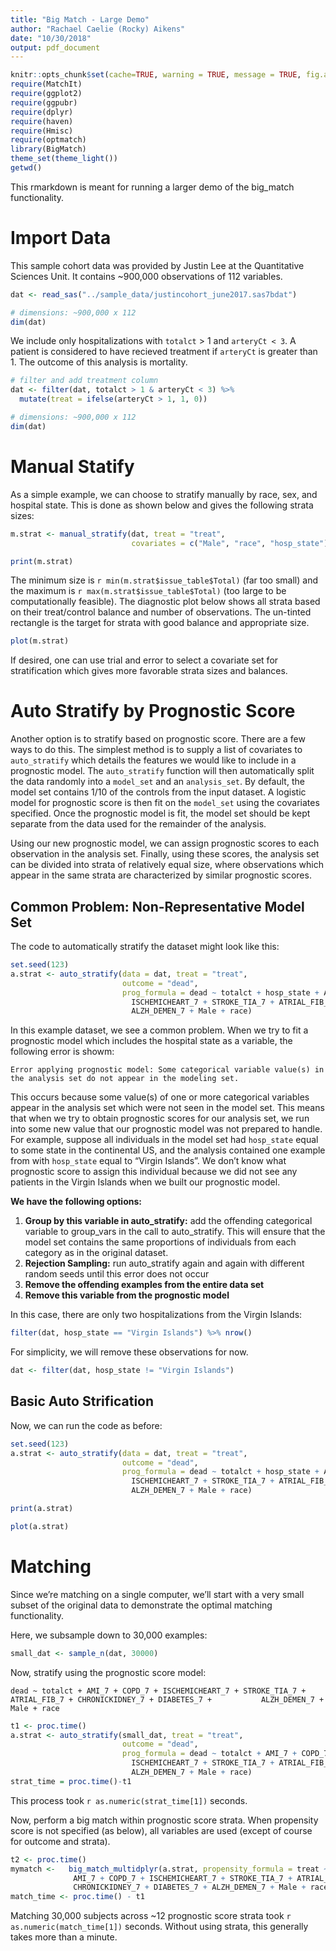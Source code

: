 ```yaml
---
title: "Big Match - Large Demo"
author: "Rachael Caelie (Rocky) Aikens"
date: "10/30/2018"
output: pdf_document
---
```


```r
knitr::opts_chunk$set(cache=TRUE, warning = TRUE, message = TRUE, fig.align = "center", fig.height = 4)
require(MatchIt)
require(ggplot2)
require(ggpubr)
require(dplyr)
require(haven)
require(Hmisc)
require(optmatch)
library(BigMatch)
theme_set(theme_light())
getwd()
```

This rmarkdown is meant for running a larger demo of the big_match functionality.

# Import Data

This sample cohort data was provided by Justin Lee at the Quantitative Sciences Unit. It contains ~900,000 observations of 112 variables.  

```r
dat <- read_sas("../sample_data/justincohort_june2017.sas7bdat")

# dimensions: ~900,000 x 112
dim(dat)
```

We include only hospitalizations with `totalct` > 1 and `arteryCt < 3`.  A patient is considered to have recieved treatment if `arteryCt` is greater than 1.  The outcome of this analysis is mortality.

```r
# filter and add treatment column
dat <- filter(dat, totalct > 1 & arteryCt < 3) %>%
  mutate(treat = ifelse(arteryCt > 1, 1, 0))

# dimensions: ~900,000 x 112
dim(dat)
```

\pagebreak 

# Manual Statify

As a simple example, we can choose to stratify manually by race, sex, and hospital state.  This is done as shown below and gives the following strata sizes:

```r
m.strat <- manual_stratify(dat, treat = "treat",
                           covariates = c("Male", "race", "hosp_state"))

print(m.strat)
```

The minimum size is `r min(m.strat$issue_table$Total)` (far too small) and the maximum is `r max(m.strat$issue_table$Total)` (too large to be computationally feasible). The diagnostic plot below shows all strata based on their treat/control balance and number of observations.  The un-tinted rectangle is the target for strata with good balance and appropriate size.

```r
plot(m.strat)
```

If desired, one can use trial and error to select a covariate set for stratification which gives more favorable strata sizes and balances.

\pagebreak

# Auto Stratify by Prognostic Score

Another option is to stratify based on prognostic score.  There are a few ways to do this.  The simplest method is to supply a list of covariates to `auto_stratify` which details the features we would like to include in a prognostic model.  The `auto_stratify` function will then automatically split the data randomly into a `model_set` and an `analysis_set`.  By default, the model set contains 1/10 of the controls from the input dataset. A logistic model for prognostic score is then fit on the `model_set` using the covariates specified. Once the prognostic model is fit, the model set should be kept separate from the data used for the remainder of the analysis.  

Using our new prognostic model, we can assign prognostic scores to each observation in the analysis set.  Finally, using these scores, the analysis set can be divided into strata of relatively equal size, where observations which appear in the same strata are characterized by similar prognostic scores.

## Common Problem: Non-Representative Model Set

The code to automatically stratify the dataset might look like this:

```r
set.seed(123)
a.strat <- auto_stratify(data = dat, treat = "treat", 
                         outcome = "dead", 
                         prog_formula = dead ~ totalct + hosp_state + AMI_7 + COPD_7 + 
                           ISCHEMICHEART_7 + STROKE_TIA_7 + ATRIAL_FIB_7 + CHRONICKIDNEY_7 + DIABETES_7 +
                           ALZH_DEMEN_7 + Male + race)
```

In this example dataset, we see a common problem.  When we try to fit a prognostic model which includes the hospital state as a variable, the following error is showm:

`Error applying prognostic model: Some categorical variable value(s) in the analysis set do not appear in the modeling set.`

This occurs because some value(s) of one or more categorical variables appear in the analysis set which were not seen in the model set. This means that when we try to obtain prognostic scores for our analysis set, we run into some new value that our prognostic model was not prepared to handle. For example, suppose all individuals in the model set had `hosp_state` equal to some state in the continental US, and the analysis contained one example from with `hosp_state` equal to "Virgin Islands". We don't know what prognostic score to assign this individual because we did not see any patients in the Virgin Islands when we built our prognostic model.

**We have the following options:**

 1. **Group by this variable in auto_stratify:** add the offending categorical variable to group_vars in the call to auto_stratify. This will ensure that the model set contains the same proportions of individuals from each category as in the original dataset.
 2. **Rejection Sampling:** run auto_stratify again and again with different random seeds until this error does not occur
 3. **Remove the offending examples from the entire data set**
 4. **Remove this variable from the prognostic model**
 
 In this case, there are only two hospitalizations from the Virgin Islands:
 
```r
filter(dat, hosp_state == "Virgin Islands") %>% nrow()
```
 
For simplicity, we will remove these observations for now.

 
```r
dat <- filter(dat, hosp_state != "Virgin Islands")
```
 
## Basic Auto Strification
 
Now, we can run the code as before:

```r
set.seed(123)
a.strat <- auto_stratify(data = dat, treat = "treat", 
                         outcome = "dead", 
                         prog_formula = dead ~ totalct + hosp_state + AMI_7 + COPD_7 + 
                           ISCHEMICHEART_7 + STROKE_TIA_7 + ATRIAL_FIB_7 + CHRONICKIDNEY_7 + DIABETES_7 +
                           ALZH_DEMEN_7 + Male + race)
```

```r
print(a.strat)
```


```r
plot(a.strat)
```

# Matching

Since we're matching on a single computer, we'll start with a very small subset of the original data to demonstrate the optimal matching functionality.

Here, we subsample down to 30,000 examples:

```r
small_dat <- sample_n(dat, 30000)
```

Now, stratify using the prognostic score model:

`dead ~ totalct + AMI_7 + COPD_7 + ISCHEMICHEART_7 + STROKE_TIA_7 + 
          ATRIAL_FIB_7 + CHRONICKIDNEY_7 + DIABETES_7 +
          ALZH_DEMEN_7 + Male + race`

```r
t1 <- proc.time()
a.strat <- auto_stratify(small_dat, treat = "treat", 
                         outcome = "dead", 
                         prog_formula = dead ~ totalct + AMI_7 + COPD_7 + 
                           ISCHEMICHEART_7 + STROKE_TIA_7 + ATRIAL_FIB_7 + CHRONICKIDNEY_7 + DIABETES_7 +
                           ALZH_DEMEN_7 + Male + race)
strat_time = proc.time()-t1
```

This process took `r as.numeric(strat_time[1])` seconds.

Now, perform a big match within prognostic score strata.  When propensity score is not specified (as below), all variables are used (except of course for outcome and strata).

```r
t2 <- proc.time()
mymatch <-   big_match_multidplyr(a.strat, propensity_formula = treat ~ totalct + hosp_state + 
              AMI_7 + COPD_7 + ISCHEMICHEART_7 + STROKE_TIA_7 + ATRIAL_FIB_7 +
              CHRONICKIDNEY_7 + DIABETES_7 + ALZH_DEMEN_7 + Male + race)
match_time <- proc.time() - t1
```

Matching 30,000 subjects across ~12 prognostic score strata took `r as.numeric(match_time[1])` seconds.  Without using strata, this generally takes more than a minute.

